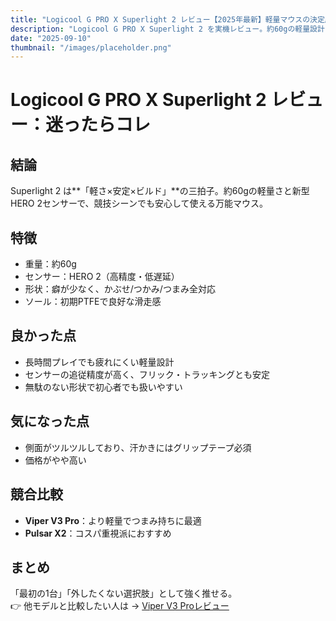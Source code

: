 ```yaml
---
title: "Logicool G PRO X Superlight 2 レビュー【2025年最新】軽量マウスの決定版"
description: "Logicool G PRO X Superlight 2 を実機レビュー。約60gの軽量設計とHERO 2センサーの安定性、競合との比較を含めて徹底解説。"
date: "2025-09-10"
thumbnail: "/images/placeholder.png"
---
```


# Logicool G PRO X Superlight 2 レビュー：迷ったらコレ

## 結論
Superlight 2 は**「軽さ×安定×ビルド」**の三拍子。約60gの軽量さと新型HERO 2センサーで、競技シーンでも安心して使える万能マウス。

## 特徴
- 重量：約60g  
- センサー：HERO 2（高精度・低遅延）  
- 形状：癖が少なく、かぶせ/つかみ/つまみ全対応  
- ソール：初期PTFEで良好な滑走感  

## 良かった点
- 長時間プレイでも疲れにくい軽量設計  
- センサーの追従精度が高く、フリック・トラッキングとも安定  
- 無駄のない形状で初心者でも扱いやすい  

## 気になった点
- 側面がツルツルしており、汗かきにはグリップテープ必須  
- 価格がやや高い  

## 競合比較
- **Viper V3 Pro**：より軽量でつまみ持ちに最適  
- **Pulsar X2**：コスパ重視派におすすめ  

## まとめ
「最初の1台」「外したくない選択肢」として強く推せる。  
👉 他モデルと比較したい人は → [Viper V3 Proレビュー](/blog/viper-v3-pro-review)

